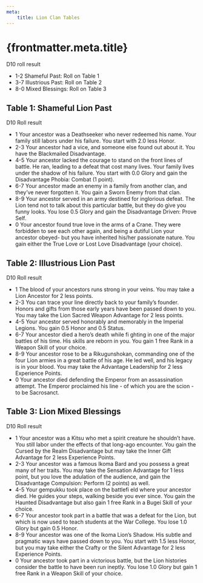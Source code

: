```yaml
---
meta:
    title: Lion Clan Tables
---
```

# {frontmatter.meta.title}

D10 roll result

- 1-2 Shameful Past: Roll on Table 1
- 3-7 Illustrious Past: Roll on Table 2
- 8-0 Mixed Blessings: Roll on Table 3

## <span>Table 1: Shameful Lion Past</span>

D10 Roll result

- 1 Your ancestor was a Deathseeker who never redeemed his name. Your family still labors under his failure. You start with 2.0 less Honor.
- 2-3 Your ancestor had a vice, and someone else found out about it. You have the Blackmailed Disadvantage.
- 4-5 Your ancestor lacked the courage to stand on the front lines of battle. He ran, leading to a defeat that cost many lives. Your family lives under the shadow of his failure. You start with 0.0 Glory and gain the Disadvantage Phobia: Combat (1 point).
- 6-7 Your ancestor made an enemy in a family from another clan, and they’ve never forgotten it. You gain a Sworn Enemy from that clan.
- 8-9 Your ancestor served in an army destined for inglorious defeat. The Lion tend not to talk about this particular battle, but they do give you funny looks. You lose 0.5 Glory and gain the Disadvantage Driven: Prove Self.
- 0 Your ancestor found true love in the arms of a Crane. They were forbidden to see each other again, and being a dutiful Lion your ancestor obeyed- but you have inherited his/her passionate nature. You gain either the True Love or Lost Love Disadvantage (your choice).

## <span>Table 2: Illustrious Lion Past</span>

D10 Roll result

- 1 The blood of your ancestors runs strong in your veins. You may take a Lion Ancestor for 2 less points.
- 2-3 You can trace your line directly back to your family’s founder. Honors and gifts from those early years have been passed down to you. You may take the Lion Sacred Weapon Advantage for 2 less points.
- 4-5 Your ancestor served honorably and memorably in the Imperial Legions. You gain 0.5 Honor and 0.5 Status.
- 6-7 Your ancestor died a hero’s death while fi ghting in one of the major battles of his time. His skills are reborn in you. You gain 1 free Rank in a Weapon Skill of your choice.
- 8-9 Your ancestor rose to be a Rikugunshokan, commanding one of the four Lion armies in a great battle of his age. He led well, and his legacy is in your blood. You may take the Advantage Leadership for 2 less Experience Points.
- 0 Your ancestor died defending the Emperor from an assassination attempt. The Emperor proclaimed his line - of which you are the scion - to be Sacrosanct.

## <span>Table 3: Lion Mixed Blessings</span>

D10 Roll result

- 1 Your ancestor was a Kitsu who met a spirit creature he shouldn’t have. You still labor under the effects of that long-ago encounter. You gain the Cursed by the Realm Disadvantage but may take the Inner Gift Advantage for 2 less Experience Points.
- 2-3 Your ancestor was a famous Ikoma Bard and you possess a great many of her traits. You may take the Sensation Advantage for 1 less point, but you love the adulation of the audience, and gain the Disadvantage Compulsion: Perform (2 points) as well.
- 4-5 Your gempukku took place on the battlefi eld where your ancestor died. He guides your steps, walking beside you ever since. You gain the Haunted Disadvantage but also gain 1 free Rank in a Bugei Skill of your choice.
- 6-7 Your ancestor took part in a battle that was a defeat for the Lion, but which is now used to teach students at the War College. You lose 1.0 Glory but gain 0.5 Honor.
- 8-9 Your ancestor was one of the Ikoma Lion’s Shadow. His subtle and pragmatic ways have passed down to you. You start with 1.5 less Honor, but you may take either the Crafty or the Silent Advantage for 2 less Experience Points.
- 0 Your ancestor took part in a victorious battle, but the Lion histories consider the battle to have been run ineptly. You lose 1.0 Glory but gain 1 free Rank in a Weapon Skill of your choice.

